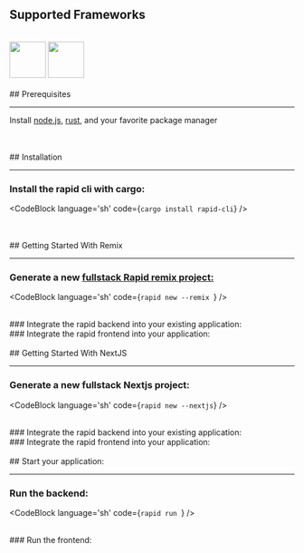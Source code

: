
## Supported Frameworks

<br />
<div className='flex space-x-4'>
	<img height='64px' width='64px' src={Nextjs} />
	<img height='64px' width='64px' src={Remix} />
</div>
<br />
## Prerequisites
<hr />

Install [node.js](https://nodejs.org/en), [rust](https://www.rust-lang.org/), and your favorite package manager

<br />
<br />
## Installation
<hr />

### Install the rapid cli with cargo:

<CodeBlock language='sh' code={`cargo install rapid-cli`} />

<br />
<br />
## Getting Started With Remix

<hr />

### Generate a new [fullstack Rapid remix project:](https://github.com/Cincinnati-Ventures/rapid/tree/main/examples/fullstack)

<CodeBlock language='sh' code={`rapid new --remix `} />

<br />
### Integrate the rapid backend into your existing application:
<CodeBlock language='sh' code={`rapid new --server`} />

<br />
### Integrate the rapid frontend into your application:
<CodeBlock language='sh' code={`npm install @rapid-web/ui`} />

<br />
<br />
## Getting Started With NextJS

<hr />

### Generate a new fullstack Nextjs project:

<CodeBlock language='sh' code={`rapid new --nextjs`} />

<br />
### Integrate the rapid backend into your existing application:
<CodeBlock language='sh' code={`rapid new --server`} />

<br />
### Integrate the rapid frontend into your application:
<CodeBlock language='sh' code={`npm install @rapid-web/ui`} />

<br />
<br />
## Start your application:
<hr />

### Run the backend:

<CodeBlock language='sh' code={`rapid run `} />

<br />
### Run the frontend:
<CodeBlock language='sh' code={`npm run dev`} />
